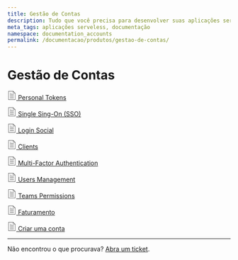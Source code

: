 ```yaml
---
title: Gestão de Contas
description: Tudo que você precisa para desenvolver suas aplicações serveless em um só lugar, de API à documentação 
meta_tags: aplicações serveless, documentação
namespace: documentation_accounts
permalink: /documentacao/produtos/gestao-de-contas/
---
```


# Gestão de Contas

[<svg width="20" xmlns="http://www.w3.org/2000/svg" class="icon icon-list" viewBox="0 0 60 60"><g stroke="#333" fill="#333" stroke-width="0"><g stroke="none"><path d="M42.5 22h-25a1 1 0 1 0 0 2h25a1 1 0 1 0 0-2zm-25-6h10a1 1 0 1 0 0-2h-10a1 1 0 1 0 0 2zm25 14h-25a1 1 0 1 0 0 2h25a1 1 0 1 0 0-2zm0 8h-25a1 1 0 1 0 0 2h25a1 1 0 1 0 0-2zm0 8h-25a1 1 0 1 0 0 2h25a1 1 0 1 0 0-2z"/><path d="M38.914 0H6.5v60h47V14.586L38.914 0zm.586 3.414L50.086 14H39.5V3.414zM8.5 58V2h29v14h14v42h-43z"/></g></g></svg> Personal Tokens](/pt-br/documentacao/produtos/gestao-de-contas/personal-tokens/)

[<svg width="20" xmlns="http://www.w3.org/2000/svg" class="icon icon-list" viewBox="0 0 60 60"><g stroke="#333" fill="#333" stroke-width="0"><g stroke="none"><path d="M42.5 22h-25a1 1 0 1 0 0 2h25a1 1 0 1 0 0-2zm-25-6h10a1 1 0 1 0 0-2h-10a1 1 0 1 0 0 2zm25 14h-25a1 1 0 1 0 0 2h25a1 1 0 1 0 0-2zm0 8h-25a1 1 0 1 0 0 2h25a1 1 0 1 0 0-2zm0 8h-25a1 1 0 1 0 0 2h25a1 1 0 1 0 0-2z"/><path d="M38.914 0H6.5v60h47V14.586L38.914 0zm.586 3.414L50.086 14H39.5V3.414zM8.5 58V2h29v14h14v42h-43z"/></g></g></svg> Single Sing-On (SSO)](/pt-br/documentacao/produtos/gestao-de-contas/single-sign-on/)

[<svg width="20" xmlns="http://www.w3.org/2000/svg" class="icon icon-list" viewBox="0 0 60 60"><g stroke="#333" fill="#333" stroke-width="0"><g stroke="none"><path d="M42.5 22h-25a1 1 0 1 0 0 2h25a1 1 0 1 0 0-2zm-25-6h10a1 1 0 1 0 0-2h-10a1 1 0 1 0 0 2zm25 14h-25a1 1 0 1 0 0 2h25a1 1 0 1 0 0-2zm0 8h-25a1 1 0 1 0 0 2h25a1 1 0 1 0 0-2zm0 8h-25a1 1 0 1 0 0 2h25a1 1 0 1 0 0-2z"/><path d="M38.914 0H6.5v60h47V14.586L38.914 0zm.586 3.414L50.086 14H39.5V3.414zM8.5 58V2h29v14h14v42h-43z"/></g></g></svg> Login Social](/pt-br/documentacao/produtos/gestao-de-contas/social-login/)

[<svg width="20" xmlns="http://www.w3.org/2000/svg" class="icon icon-list" viewBox="0 0 60 60"><g stroke="#333" fill="#333" stroke-width="0"><g stroke="none"><path d="M42.5 22h-25a1 1 0 1 0 0 2h25a1 1 0 1 0 0-2zm-25-6h10a1 1 0 1 0 0-2h-10a1 1 0 1 0 0 2zm25 14h-25a1 1 0 1 0 0 2h25a1 1 0 1 0 0-2zm0 8h-25a1 1 0 1 0 0 2h25a1 1 0 1 0 0-2zm0 8h-25a1 1 0 1 0 0 2h25a1 1 0 1 0 0-2z"/><path d="M38.914 0H6.5v60h47V14.586L38.914 0zm.586 3.414L50.086 14H39.5V3.414zM8.5 58V2h29v14h14v42h-43z"/></g></g></svg> Clients](/pt-br/documentacao/produtos/gestao-de-contas/clients/)

[<svg width="20" xmlns="http://www.w3.org/2000/svg" class="icon icon-list" viewBox="0 0 60 60"><g stroke="#333" fill="#333" stroke-width="0"><g stroke="none"><path d="M42.5 22h-25a1 1 0 1 0 0 2h25a1 1 0 1 0 0-2zm-25-6h10a1 1 0 1 0 0-2h-10a1 1 0 1 0 0 2zm25 14h-25a1 1 0 1 0 0 2h25a1 1 0 1 0 0-2zm0 8h-25a1 1 0 1 0 0 2h25a1 1 0 1 0 0-2zm0 8h-25a1 1 0 1 0 0 2h25a1 1 0 1 0 0-2z"/><path d="M38.914 0H6.5v60h47V14.586L38.914 0zm.586 3.414L50.086 14H39.5V3.414zM8.5 58V2h29v14h14v42h-43z"/></g></g></svg> Multi-Factor Authentication](/pt-br/documentacao/produtos/gestao-de-contas/multi-factor-authentication/)

[<svg width="20" xmlns="http://www.w3.org/2000/svg" class="icon icon-list" viewBox="0 0 60 60"><g stroke="#333" fill="#333" stroke-width="0"><g stroke="none"><path d="M42.5 22h-25a1 1 0 1 0 0 2h25a1 1 0 1 0 0-2zm-25-6h10a1 1 0 1 0 0-2h-10a1 1 0 1 0 0 2zm25 14h-25a1 1 0 1 0 0 2h25a1 1 0 1 0 0-2zm0 8h-25a1 1 0 1 0 0 2h25a1 1 0 1 0 0-2zm0 8h-25a1 1 0 1 0 0 2h25a1 1 0 1 0 0-2z"/><path d="M38.914 0H6.5v60h47V14.586L38.914 0zm.586 3.414L50.086 14H39.5V3.414zM8.5 58V2h29v14h14v42h-43z"/></g></g></svg> Users Management](/pt-br/documentacao/produtos/gestao-de-contas/usuarios-e-times/)

[<svg width="20" xmlns="http://www.w3.org/2000/svg" class="icon icon-list" viewBox="0 0 60 60"><g stroke="#333" fill="#333" stroke-width="0"><g stroke="none"><path d="M42.5 22h-25a1 1 0 1 0 0 2h25a1 1 0 1 0 0-2zm-25-6h10a1 1 0 1 0 0-2h-10a1 1 0 1 0 0 2zm25 14h-25a1 1 0 1 0 0 2h25a1 1 0 1 0 0-2zm0 8h-25a1 1 0 1 0 0 2h25a1 1 0 1 0 0-2zm0 8h-25a1 1 0 1 0 0 2h25a1 1 0 1 0 0-2z"/><path d="M38.914 0H6.5v60h47V14.586L38.914 0zm.586 3.414L50.086 14H39.5V3.414zM8.5 58V2h29v14h14v42h-43z"/></g></g></svg> Teams Permissions](/pt-br/documentacao/produtos/gestao-de-contas/teams-permissions/)

[<svg width="20" xmlns="http://www.w3.org/2000/svg" class="icon icon-list" viewBox="0 0 60 60"><g stroke="#333" fill="#333" stroke-width="0"><g stroke="none"><path d="M42.5 22h-25a1 1 0 1 0 0 2h25a1 1 0 1 0 0-2zm-25-6h10a1 1 0 1 0 0-2h-10a1 1 0 1 0 0 2zm25 14h-25a1 1 0 1 0 0 2h25a1 1 0 1 0 0-2zm0 8h-25a1 1 0 1 0 0 2h25a1 1 0 1 0 0-2zm0 8h-25a1 1 0 1 0 0 2h25a1 1 0 1 0 0-2z"/><path d="M38.914 0H6.5v60h47V14.586L38.914 0zm.586 3.414L50.086 14H39.5V3.414zM8.5 58V2h29v14h14v42h-43z"/></g></g></svg> Faturamento](/pt-br/documentacao/produtos/gestao-de-contas/faturamento/)

[<svg width="20" xmlns="http://www.w3.org/2000/svg" class="icon icon-list" viewBox="0 0 60 60"><g stroke="#333" fill="#333" stroke-width="0"><g stroke="none"><path d="M42.5 22h-25a1 1 0 1 0 0 2h25a1 1 0 1 0 0-2zm-25-6h10a1 1 0 1 0 0-2h-10a1 1 0 1 0 0 2zm25 14h-25a1 1 0 1 0 0 2h25a1 1 0 1 0 0-2zm0 8h-25a1 1 0 1 0 0 2h25a1 1 0 1 0 0-2zm0 8h-25a1 1 0 1 0 0 2h25a1 1 0 1 0 0-2z"/><path d="M38.914 0H6.5v60h47V14.586L38.914 0zm.586 3.414L50.086 14H39.5V3.414zM8.5 58V2h29v14h14v42h-43z"/></g></g></svg> Criar uma conta](/pt-br/documentacao/produtos/gestao-de-contas/criar-conta/)

---

Não encontrou o que procurava? [Abra um ticket](https://tickets.azion.com/pt-BR/support/login/).
